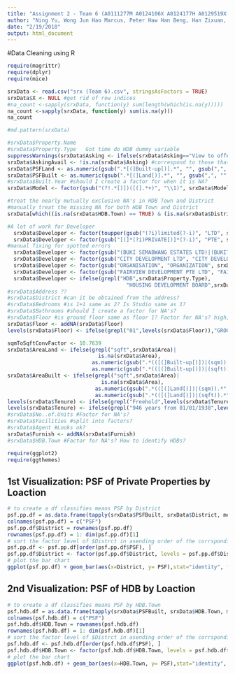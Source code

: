 ```yaml
---
title: "Assignment 2 - Team 6 (A0111277M A0124106X A0124177H A0129519X A0130771M)"
author: "Ning Yu, Wong Jun Hao Marcus, Peter Haw Han Beng, Han Zixuan, Daniel Wong Sing Dong"
date: "2/19/2018"
output: html_document
---
```



#Data Cleaning using R
```r
require(magrittr)
require(dplyr)
require(mice)

srxData <- read.csv("srx (Team 6).csv", stringsAsFactors = TRUE)
srxData$X <- NULL #get rid of row indices
#na_count <-sapply(srxData, function(y) sum(length(which(is.na(y)))))
na_count <-sapply(srxData, function(y) sum(is.na(y)))
na_count

#md.pattern(srxData)

#srxData$Property.Name
#srxData$Property.Type   Got time do HDB dummy variable
suppressWarnings(srxData$Asking <- ifelse(srxData$Asking=="View to offer", NA, as.numeric(gsub(",", "", gsub("\\$", "", srxData$Asking)))))
srxData$AskingAvail <- !is.na(srxData$Asking) #correspond to those that do not offer their prices. More expensive?. PSF also missing for same reason.
srxData$PSFLand <- as.numeric(gsub(".*[(]Built-up[)].*", "", gsub(",", "", gsub(".*\\$([0-9,]+(?=\\s+psf\\s+[(]Land[)])).*", "\\1", srxData$PSF, perl = TRUE)))) #creates a new numeric vector to store PSF by Land #should I create a factor for when it is NA?
srxData$PSFBuilt <- as.numeric(gsub(".*[(]Land[)].*", "", gsub(",", "", gsub(".*\\$([0-9,]+(?=\\s+psf\\s+[(]Built-up[)])).*", "\\1", srxData$PSF, perl = TRUE)))) #creates a new numeric vector to store PSF by Built
#srxData$Built.Year #should I create a factor for when it is NA?
srxData$Model <- factor(gsub("(?!.*[)])([(].*+)", "\\1)", srxData$Model, perl = TRUE)) #closes unclosed round brackets in the data

#treat the nearly mutually exclusive NA's in HDB Town and District
#manually treat the missing NA for both HDB Town and District
srxData[which((is.na(srxData$HDB.Town) == TRUE) & (is.na(srxData$District) == TRUE)),]$HDB.Town <- "Queenstown"

#A lot of work for Developer
  srxData$Developer <- factor(toupper(gsub("(?i)limited(?-i)", "LTD", srxData$Developer)))
  srxData$Developer <- factor(gsub("[(]*(?i)PRIVATE[)]*(?-i)", "PTE", srxData$Developer, perl = TRUE))
#manual fixing for spotted errors
  srxData$Developer <- factor(gsub("(BUKI SEMABWANG ESTATES LTD)|(BUKIT SEMABWANG ESTATES LTD)", "BUKIT SEMBAWANG ESTATES LIMITED", srxData$Developer)) #should have a dummy for every company. Not sure ASTON and ASTOR are same companies.
  srxData$Developer <- factor(gsub("CITY DEVELOPMENT LTD", "CITY DEVELOPMENTS LTD", srxData$Developer))
  srxData$Developer <- factor(gsub("ORGANISATION", "ORGANIZATION", srxData$Developer))
  srxData$Developer <- factor(gsub("FAIRVIEW DEVELOPMENT PTE LTD", "FAIRVIEW DEVELOPMENTS PTE LTD", srxData$Developer))
  srxData$Developer <- ifelse(grepl("HDB",srxData$Property.Type),
                                      "HOUSING DEVELOPMENT BOARD",srxData$Developer)
#srxData$Address ??
#srxData$District #can it be obtained from the address?
#srxData$Bedrooms #is 1+1 same as 2? Is Studio same as 1?
#srxData$Bathrooms #should I create a factor for NA's?
#srxData$Floor #is ground floor same as floor 1? Factor for NA's? high, low and mid floors - how to use?
srxData$Floor <- addNA(srxData$Floor)
levels(srxData$Floor) <- ifelse(grepl("01",levels(srxData$Floor)),"GROUND",levels(srxData$Floor))

sqmToSqftConvFactor <- 10.7639
srxData$AreaLand <- ifelse(grepl("sqft",srxData$Area)|
                             is.na(srxData$Area),
                           as.numeric(gsub(".*(([(]Built-up[)])|(sqm)).*", "", gsub(",", "", gsub("^.*(\\s|^)([0-9,]+(?=\\s+sqft\\s+[(]Land[)])).*", "\\2", srxData$Area, perl = TRUE)))), 
                           as.numeric(gsub(".*(([(]Built-up[)])|(sqft)).*", "", gsub(",", "", gsub("^.*(\\s|^)([0-9,]+(?=\\s+sqm\\s+[(]Land[)])).*", "\\2", srxData$Area, perl = TRUE))))*sqmToSqftConvFactor)
srxData$AreaBuilt <- ifelse(grepl("sqft",srxData$Area)|
                              is.na(srxData$Area),
                            as.numeric(gsub(".*(([(]Land[)])|(sqm)).*", "", gsub(",", "", gsub("^.*(\\s|^)([0-9,]+(?=\\s+sqft\\s+[(]Built-up[)])).*", "\\2", srxData$Area, perl = TRUE)))), 
                            as.numeric(gsub(".*(([(]Land[)])|(sqft)).*", "", gsub(",", "", gsub("^.*(\\s|^)([0-9,]+(?=\\s+sqm\\s+[(]Built-up[)])).*", "\\2", srxData$Area, perl = TRUE))))*sqmToSqftConvFactor)
levels(srxData$Tenure) <- ifelse(grepl("Freehold",levels(srxData$Tenure)),"FREEHOLD",levels(srxData$Tenure)) #can I just leave the factors as they are? Factor for NA's?
levels(srxData$Tenure) <- ifelse(grepl("946 years from 01/01/1938",levels(srxData$Tenure)) | grepl("946 years from 23/06/1938",levels(srxData$Tenure)) | grepl("947 years from 05/10/1934",levels(srxData$Tenure)),"999 years",levels(srxData$Tenure))
#srxData$No..of.Units #Factor for NA's?
#srxData$Facilities #split into factors?
#srxData$Agent #Looks ok?
srxData$Furnish <- addNA(srxData$Furnish)
#srxData$HDB.Town #Factor for NA's? How to identify HDBs?
```


```r
require(ggplot2)
require(ggthemes)
```

## 1st Visualization: PSF of Private Properties by Loaction
```r
# to create a df classifies means PSF by District
psf.pp.df = as.data.frame(tapply(srxData$PSFBuilt, srxData$District, mean, na.rm=TRUE))
colnames(psf.pp.df) = c("PSF")
psf.pp.df$District = rownames(psf.pp.df)
rownames(psf.pp.df) = 1: dim(psf.pp.df)[1]
# sort the factor level of $Distrct in asending order of the corrsponding PSF value (for ploting)
psf.pp.df <- psf.pp.df[order(psf.pp.df$PSF), ]
psf.pp.df$District <- factor(psf.pp.df$District, levels = psf.pp.df$District[order(psf.pp.df$PSF)])
# plot the bar chart 
ggplot(psf.pp.df) + geom_bar(aes(x=District, y= PSF),stat="identity", fill="lightpink") + coord_flip()  + labs(x="", y="PSF") + ggtitle("Average PSF of Private Properties by Location") + theme(axis.text.y=element_text(size = rel(0.8))) + theme_minimal() 
```

## 2nd Visualization: PSF of HDB by Loaction
```r
# to create a df classifies means PSF by HDB.Town
psf.hdb.df = as.data.frame(tapply(srxData$PSFBuilt, srxData$HDB.Town, mean, na.rm=TRUE))
colnames(psf.hdb.df) = c("PSF")
psf.hdb.df$HDB.Town = rownames(psf.hdb.df)
rownames(psf.hdb.df) = 1: dim(psf.hdb.df)[1]
# sort the factor level of $Distrct in asending order of the corrsponding PSF value (for ploting)
psf.hdb.df <- psf.hdb.df[order(psf.hdb.df$PSF), ]
psf.hdb.df$HDB.Town <- factor(psf.hdb.df$HDB.Town, levels = psf.hdb.df$HDB.Town[order(psf.hdb.df$PSF)])
# plot the bar chart 
ggplot(psf.hdb.df) + geom_bar(aes(x=HDB.Town, y= PSF),stat="identity", fill="lightblue") + coord_flip()  + labs(x="", y="PSF") + ggtitle("Average PSF of HDB by Location") + theme(axis.text.y=element_text(size = rel(0.8))) + theme_minimal() 
```
